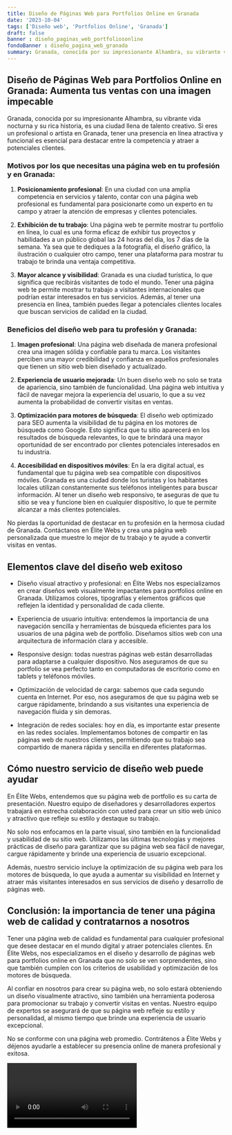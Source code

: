 ```yaml
---
title: Diseño de Páginas Web para Portfolios Online en Granada
date: '2023-10-04'
tags: ['Diseño web', 'Portfolios Online', 'Granada']
draft: false
banner : diseño_paginas_web_portfoliosonline
fondoBanner : diseño_pagina_web_granada
summary: Granada, conocida por su impresionante Alhambra, su vibrante vida nocturna y su rica historia, es una ciudad llena de talento creativo. Si eres un profesional o artista en Granada, tener una presencia en línea atractiva y funcional es esencial para destacar entre la competencia y atraer a potenciales clientes.
---
```


## Diseño de Páginas Web para Portfolios Online en Granada: Aumenta tus ventas con una imagen impecable

Granada, conocida por su impresionante Alhambra, su vibrante vida nocturna y su rica historia, es una ciudad llena de talento creativo. Si eres un profesional o artista en Granada, tener una presencia en línea atractiva y funcional es esencial para destacar entre la competencia y atraer a potenciales clientes.

### Motivos por los que necesitas una página web en tu profesión y en Granada:

1. **Posicionamiento profesional**: En una ciudad con una amplia competencia en servicios y talento, contar con una página web profesional es fundamental para posicionarte como un experto en tu campo y atraer la atención de empresas y clientes potenciales.

2. **Exhibición de tu trabajo**: Una página web te permite mostrar tu portfolio en línea, lo cual es una forma eficaz de exhibir tus proyectos y habilidades a un público global las 24 horas del día, los 7 días de la semana. Ya sea que te dediques a la fotografía, el diseño gráfico, la ilustración o cualquier otro campo, tener una plataforma para mostrar tu trabajo te brinda una ventaja competitiva.

3. **Mayor alcance y visibilidad**: Granada es una ciudad turística, lo que significa que recibirás visitantes de todo el mundo. Tener una página web te permite mostrar tu trabajo a visitantes internacionales que podrían estar interesados en tus servicios. Además, al tener una presencia en línea, también puedes llegar a potenciales clientes locales que buscan servicios de calidad en la ciudad.

### Beneficios del diseño web para tu profesión y Granada:

1. **Imagen profesional**: Una página web diseñada de manera profesional crea una imagen sólida y confiable para tu marca. Los visitantes perciben una mayor credibilidad y confianza en aquellos profesionales que tienen un sitio web bien diseñado y actualizado.

2. **Experiencia de usuario mejorada**: Un buen diseño web no solo se trata de apariencia, sino también de funcionalidad. Una página web intuitiva y fácil de navegar mejora la experiencia del usuario, lo que a su vez aumenta la probabilidad de convertir visitas en ventas.

3. **Optimización para motores de búsqueda**: El diseño web optimizado para SEO aumenta la visibilidad de tu página en los motores de búsqueda como Google. Esto significa que tu sitio aparecerá en los resultados de búsqueda relevantes, lo que te brindará una mayor oportunidad de ser encontrado por clientes potenciales interesados en tu industria.

4. **Accesibilidad en dispositivos móviles**: En la era digital actual, es fundamental que tu página web sea compatible con dispositivos móviles. Granada es una ciudad donde los turistas y los habitantes locales utilizan constantemente sus teléfonos inteligentes para buscar información. Al tener un diseño web responsivo, te aseguras de que tu sitio se vea y funcione bien en cualquier dispositivo, lo que te permite alcanzar a más clientes potenciales.

No pierdas la oportunidad de destacar en tu profesión en la hermosa ciudad de Granada. Contáctanos en Élite Webs y crea una página web personalizada que muestre lo mejor de tu trabajo y te ayude a convertir visitas en ventas.

<GifSeo />

<Cta />

## Elementos clave del diseño web exitoso

- Diseño visual atractivo y profesional: en Élite Webs nos especializamos en crear diseños web visualmente impactantes para portfolios online en Granada. Utilizamos colores, tipografías y elementos gráficos que reflejen la identidad y personalidad de cada cliente.

- Experiencia de usuario intuitiva: entendemos la importancia de una navegación sencilla y herramientas de búsqueda eficientes para los usuarios de una página web de portfolio. Diseñamos sitios web con una arquitectura de información clara y accesible.

- Responsive design: todas nuestras páginas web están desarrolladas para adaptarse a cualquier dispositivo. Nos aseguramos de que su portfolio se vea perfecto tanto en computadoras de escritorio como en tablets y teléfonos móviles.

- Optimización de velocidad de carga: sabemos que cada segundo cuenta en Internet. Por eso, nos aseguramos de que su página web se cargue rápidamente, brindando a sus visitantes una experiencia de navegación fluida y sin demoras.

- Integración de redes sociales: hoy en día, es importante estar presente en las redes sociales. Implementamos botones de compartir en las páginas web de nuestros clientes, permitiendo que su trabajo sea compartido de manera rápida y sencilla en diferentes plataformas.

## Cómo nuestro servicio de diseño web puede ayudar

En Élite Webs, entendemos que su página web de portfolio es su carta de presentación. Nuestro equipo de diseñadores y desarrolladores expertos trabajará en estrecha colaboración con usted para crear un sitio web único y atractivo que refleje su estilo y destaque su trabajo.

No solo nos enfocamos en la parte visual, sino también en la funcionalidad y usabilidad de su sitio web. Utilizamos las últimas tecnologías y mejores prácticas de diseño para garantizar que su página web sea fácil de navegar, cargue rápidamente y brinde una experiencia de usuario excepcional.

Además, nuestro servicio incluye la optimización de su página web para los motores de búsqueda, lo que ayuda a aumentar su visibilidad en Internet y atraer más visitantes interesados en sus servicios de diseño y desarrollo de páginas web.

## Conclusión: la importancia de tener una página web de calidad y contratarnos a nosotros

Tener una página web de calidad es fundamental para cualquier profesional que desee destacar en el mundo digital y atraer potenciales clientes. En Élite Webs, nos especializamos en el diseño y desarrollo de páginas web para portfolios online en Granada que no solo se ven sorprendentes, sino que también cumplen con los criterios de usabilidad y optimización de los motores de búsqueda.

Al confiar en nosotros para crear su página web, no solo estará obteniendo un diseño visualmente atractivo, sino también una herramienta poderosa para promocionar su trabajo y convertir visitas en ventas. Nuestro equipo de expertos se asegurará de que su página web refleje su estilo y personalidad, al mismo tiempo que brinde una experiencia de usuario excepcional.

No se conforme con una página web promedio. Contrátenos a Élite Webs y déjenos ayudarle a establecer su presencia online de manera profesional y exitosa.

<Video />

<CtaBot job='Portfolios Online' city='Granada'/>

<Gmaps query='Granada+españa+maps' />